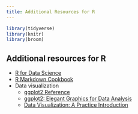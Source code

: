 ```yaml
---
title: Additional Resources for R
---
```


```r
library(tidyverse)
library(knitr)
library(broom)
```

## Additional resources for R

- [R for Data Science](https://r4ds.had.co.nz/)
- [R Markdown Cookbook](https://bookdown.org/yihui/rmarkdown-cookbook/)
- Data visualization
  - [ggplot2 Reference](https://ggplot2.tidyverse.org/reference/index.html)
  - [ggplot2: Elegant Graphics for Data Analysis](https://ggplot2-book.org/)
  - [Data Visualization: A Practice Introduction](https://socviz.co/index.html)
  